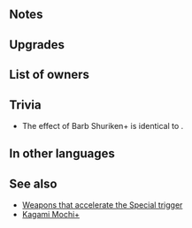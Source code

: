 {{SkillPage Tabs}}{{Weapon Infobox
|tagid=SID_暗殺手裏剣＋
|weaponType=Dagger
|might=12
|range=2
|effect=Accelerates Special trigger (cooldown count-1). After combat, if unit attacked, inflicts Def/Res-7 on target and foes within 2 spaces of target through their next actions.
|cooldown=-1
|cost=300
|exclusive=0
|statModifiers=0,12,0,0,0
|required=Barb Shuriken
|refinePaths=default
|refineSP=350
|refineMedals=500
|refineStones=50
|properties=random_owner
}}
==Notes==
{{IfUnitAttacked}}
{{Penalties}}
==Upgrades==
{{Weapon Upgrade List}}
==List of owners==
{{Skill Hero List}}
==Trivia==
* The effect of Barb Shuriken+ is identical to {{Wt|Kagami Mochi+}}<!-- —the only difference between these weapons is that Barb Shuriken+ may be used by randomly generated units (however Kaze is not in the random unit pool, and the weapon is configured to be owner-only, so no random units will equip this weapon either) -->.
==In other languages==
{{OtherLanguages
|japanese=暗殺手裏剣＋
|german=Shaken+
|spanishEU=Shuriken púas +
|spanishLA=Shuriken púas +
|french=Shuriken acéré +
|italian=Shaken+
|chineseTW=暗殺手裏劍＋
|portuguese=Shuriken farpa+
}}
==See also==
* [[Weapons that accelerate the Special trigger]]
* [[Kagami Mochi+]]
{{Weapons Navbox}}